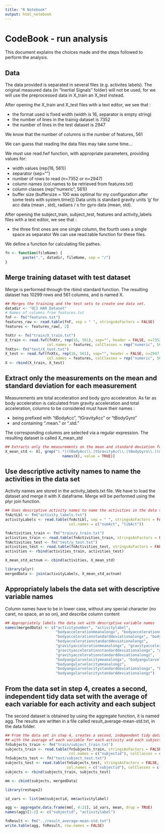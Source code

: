 ```yaml
---
title: "R Notebook"
output: html_notebook
---
```



# CodeBook - run analysis
This document explains the choices made and the steps followed to perform the analysis.

## Data
The data provided is separated in several files (e.g. activites labels).
The original measured data (in "Inertial Signals" folder) will not be used, for we will use the preprocessed data in X_train an X_test instead.

After opening the X_train and X_test files with a text editor, we see that :

- the format used is fixed width (width is 16, separator is empty string)
- the number of lines in the trainig dataset is 7352
- the number of lines in the test dataset is 2947

We know that the number of columns is the number of features, 561

We can guess that reading the data files may take some time...

We must use read.fwf function, with appropriate parameters, providing values for:

- width values (rep(16, 561))
- separator (sep="")
- number of rows to read (n=7352 or n=2947)
- column names (col.names to be retrieved from features.txt)
- column classes (rep("numeric", 561))
- buffer size (buffersize = 100 was optimal for my configuration after some tests with system.time())
Data units is standard gravity units 'g' for acc data (mean , std), radians / s for gyro data (mean, std).

After opening the subject_train, subject_test, features and activity_labels files with a text editor, we see that :

- the three first ones are one single column, the fourth uses a single space as separator
We can use read.table function for these files.

We define a function for calculating file pathes.
```r
fn <- function(fileName) {
        paste(".", datadir, fileName, sep = "/")
}
```

## Merge training dataset with test dataset
Merge is performed through the rbind standard function.
The resulting dataset has 10299 rows and 561 columns, and is named X.
```r
## Merges the training and the test sets to create one data set.
datadir <- "UCI HAR Dataset"
# Names of columns from features.txt
fnF <- fn("features.txt")
features_raw <- read.table(fnF, sep = " ", stringsAsFactors = FALSE)
features <- features_raw[, 2]

fnXtr <- fn("train/X_train.txt")
X_train <- read.fwf(fnXtr, rep(16, 561), sep="", header = FALSE, n=7352, row.names = NULL,
                   col.names = features, colClasses = rep("numeric", 561), buffersize = 100)
fnXts<- fn("test/X_test.txt")
X_test <- read.fwf(fnXts, rep(16, 561), sep="", header = FALSE, n=2947, row.names = NULL,
                   col.names = features, colClasses = rep("numeric", 561), buffersize = 100)
X <- rbind(X_train, X_test)
```


## Extract only the measurements on the mean and standard deviation for each measurement
Measurements are total acceleration and body gyro acceleration.
As far as body acceleration is calculated from gravity acceleration and total acceleration, columns to be considered must have their names :

- being prefixed with "tBodyAcc", "tGravityAcc" or "tBodyGyro"
- and containing ".mean." or ".std."

The corresponding columns are selected via a regular expression. The resulting dataset is called X_mean_std
```r
## Extracts only the measurements on the mean and standard deviation for each measurement
X_mean_std <- X[, grep("(.*)(tBodyAcc\\.|tGravityAcc\\.|tBodyGyro\\.)(mean|std)(.*)",
                          names(X), value = TRUE)]
```


## Use descriptive activity names to name the activities in the data set
Activity names are stored in the activity_labels.txt file.
We have to load the dataset and merge it with X dataframe.
Merge will be performed using the plyr join function.
```r
## Uses descriptive activity names to name the activities in the data set
fnActLbl <- fn("activity_labels.txt")
activityLabels <- read.table(fnActLbl, sep = " ", stringsAsFactors = FALSE,
                             col.names = c("numAct", "libAct"))

fnActivities_train <- fn("train/y_train.txt")
activities_train <- read.table(fnActivities_train, stringsAsFactors = FALSE, col.names = c("numAct"))
fnActivities_test <- fn("test/y_test.txt")
activities_test <- read.table(fnActivities_test, stringsAsFactors = FALSE, col.names = c("numAct"))
activities <- rbind(activities_train, activities_test)

X_mean_std_actnum <- cbind(activities, X_mean_std)

library(plyr)
mergedData <- join(activityLabels, X_mean_std_actnum)
```

## Appropriately labels the data set with descriptive variable names
Column names have to be in lower case, without any special character (no caret, no space, an so on), and describe column content
```r
## Appropriately labels the data set with descriptive variable names
names(mergedData) <- c("activitynumber", "activitylabel",
                       "bodyaccelerationmeanalongx", "bodyaccelerationmeanalongy", "bodyaccelerationmeanalongz",
                       "bodyaccelerationstandarddeviationalongx", "bodyaccelerationstandarddeviationalongy",
                       "bodyaccelerationstandarddeviationalongz",
                       "gravityaccelerationmeanalongx", "gravityaccelerationmeanalongy", "gravityaccelerationmeanalongz",
                       "gravityaccelerationstandarddeviationalongx", "gravityaccelerationstandarddeviationalongy",
                       "gravityaccelerationstandarddeviationalongz",
                       "bodyangularvelocitymeanalongx", "bodyangularvelocitymeanalongy",
                       "bodyangularvelocitymeanalongz",
                       "bodyangularvelocitystandarddeviationalongx", "bodyangularvelocitystandarddeviationalongy",
                       "bodyangularvelocitystandarddeviationalongz")
```


## From the data set in step 4, creates a second, independent tidy data set with the average of each variable for each activity and each subject
The second dataset is obtained by using the aggregate function, it is named agg.
The results are written in a file called result_average-mean-std.txt, in the data folder.
```r
## From the data set in step 4, creates a second, independent tidy data set
## with the average of each variable for each activity and each subject
fnSubjects_train <- fn("train/subject_train.txt")
subjects_train <- read.table(fnSubjects_train, stringsAsFactors = FALSE,
                             col.names = c("subjectid"), colClasses = c("integer"))
fnSubjects_test <- fn("test/subject_test.txt")
subjects_test <- read.table(fnSubjects_test, stringsAsFactors = FALSE,
                            col.names = c("subjectid"), colClasses = c("integer"))
subjects <- rbind(subjects_train, subjects_test)

mm <- cbind(subjects, mergedData)

library(reshape2)

id_vars <- list(mm$subjectid, mm$activitylabel)

agg <- aggregate.data.frame(mm[, 4:21], id_vars, mean, drop = TRUE)
names(agg)[1:2] <- c("subjectid", "activitylabel")

fnResult <- fn("../result_average-mean-std.txt")
write.table(agg, fnResult, row.names = FALSE)
```


